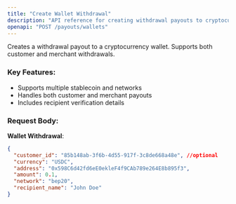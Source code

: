 ```yaml
---
title: "Create Wallet Withdrawal"
description: "API reference for creating withdrawal payouts to cryptocurrency wallets"
openapi: "POST /payouts/wallets"
---
```


Creates a withdrawal payout to a cryptocurrency wallet. Supports both customer and merchant withdrawals.

### Key Features:

- Supports multiple stablecoin and networks
- Handles both customer and merchant payouts
- Includes recipient verification details

### Request Body:

**Wallet Withdrawal**:

```json
{
  "customer_id": "85b148ab-3f6b-4d55-917f-3c8de668a48e", //optional
  "currency": "USDC",
  "address": "0x598C6d42fd6eE0ekleF4f9CAb789e264E8b895f3",
  "amount": 0.1,
  "network": "bep20",
  "recipient_name": "John Doe"
}
```
